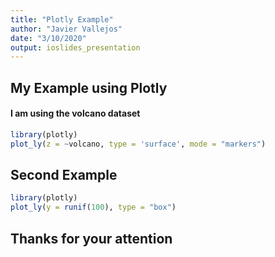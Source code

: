 ```yaml
---
title: "Plotly Example"
author: "Javier Vallejos"
date: "3/10/2020"
output: ioslides_presentation
---
```



## My Example using Plotly
#### I am using the volcano dataset 

```r
library(plotly)
plot_ly(z = ~volcano, type = 'surface', mode = "markers")
```

## Second Example

```r
library(plotly)
plot_ly(y = runif(100), type = "box")
```

## Thanks for your attention


